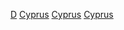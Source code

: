 {{commonscat|Cyprus by decade|position=left}}
{{Portal|賽普勒斯}}

[[Category:依時期劃分的賽普勒斯歷史|D]]
[[Category:各年代亞洲|Cyprus]]
[[Category:各年代歐洲|Cyprus]]
[[Category:各國各年代|Cyprus]]